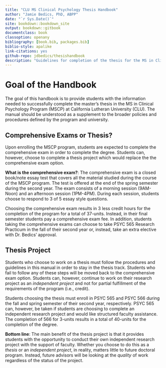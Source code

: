 ```yaml
--- 
title: "CLU MS Clinical Psychology Thesis Handbook"
author: "Jamie Bedics, PhD, ABPP"
date: "`r Sys.Date()`"
site: bookdown::bookdown_site
output: bookdown::gitbook
documentclass: book
classoption: openany
bibliography: [book.bib, packages.bib]
biblio-style: apalike
link-citations: yes
github-repo: jdbedics/thesishandbook
description: "Guidelines for completion of the thesis for the MS in Clinical Psychology Program at CLU."
---
```


# Goal of the Handbook

The goal of this handbook is to provide students with the information needed to successfully complete the master's thesis in the MS in Clinical Psychology Program (MSCP) at California Lutheran University (CLU).  The manual should be understood as a supplement to the broader policies and procedures defined by the program and university. 


## Comprehensive Exams or Thesis?

Upon enrolling the MSCP program, students are expected to complete the comprehensive exam in order to complete the degree.  Students can, however, choose to complete a thesis project which would replace the the comprehensive exam option.

**What is the comprehensive exam?**: The comprehensive exam is a closed book/note essay test that covers all the material studied during the course of the MSCP program.  The test is offered at the end of the spring semester during the second year. The exam consists of a morning session (9AM-Noon) and an afternoon session (1PM-4PM).  During each session, students choose to respond to 3 of 5 essay style questions.  

Choosing the comprehensive exam results in 3 less credit hours for the completion of the program for a total of 37-units. Instead, in their final semester students pay a comprehensive exam fee. In addition, students taking the comprehensive exams can choose to take PSYC 565 Research Practicum in the fall of their second year or, instead, take an extra elective with Dr. Bedics' approval. 

## Thesis Project

Students who choose to work on a thesis must follow the procedures and guidelines in this manual in order to stay in the thesis track.  Students who fail to follow any of these steps will be moved back to the comprehensive exam option.  Students can, however, continue to work on their research project as an _independent project_ and not for partial fulfillment of the requirements of the program (i.e., credit).

Students choosing the thesis must enroll in PSYC 565 and PSYC 566 during the fall and spring semester of their second year, respectively. PSYC 565 can, however, be taken if students are choosing to complete an independent research project and would like structured faculty assistance.  The completion of 566 for 3-units results in a total of 40-units for the completion of the degree. 

**Bottom line**: The main benefit of the thesis project is that it provides students with the opportunity to conduct their own independent research project with the support of faculty.  Whether you choose to do this as a _thesis_ or an _independent project_, in reality, matters little to future doctoral program.  Instead, future advisors will be looking at the *quality* of work regardless of the status of the project. 



